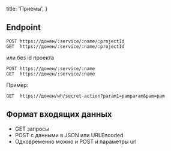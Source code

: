 
  title: 'Приемы',
}

## Endpoint

```
POST https://домен/:service/:name/:projectId
GET  https://домен/:service/:name/:projectId
```

или без id проекта

```
POST https://домен/:service/:name
GET  https://домен/:service/:name
```

Пример:

```
GET  https://домен/wh/secret-action?param1=pamparam&pam=pam
```

## Формат входящих данных

* GET запросы
* POST с данными в JSON или URLEncoded
* Одновременно можно и POST  и параметры url


